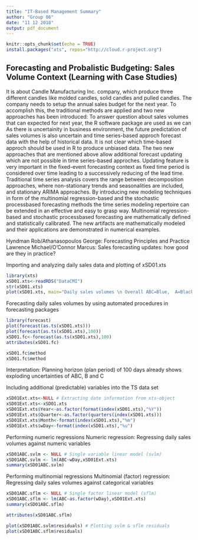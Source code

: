 ```yaml
---
title: "IT-Based Management Summary"
author: "Group 06"
date: "11 12 2018"
output: pdf_document
---
```


```r
knitr::opts_chunk$set(echo = TRUE)
install.packages("xts", repos="http://cloud.r-project.org")


```

## Forecasting and Probalistic Budgeting: Sales Volume Context (Learning with Case Studies)
\section{Use Case}
It is about Candle Manufacturing Inc. company, which produce three different candles like molded candles, solid candles and pulled candles. The company needs to setup the annual sales budget for the next year. To accomplish this, the traditional \textit{time series-based forecasting} methods are applied and two new approaches has been introduced: \newline
\textit{multinominal reggression-based} \newline
\textit{stochastic process-based forecasting of time series}\newline
To answer question about sales volumes that can expected for next year, the R software package are used as we can 
\begin{itemize}
\item perform a traditional time series analysis and use the model for \textbf{time series-based forecasting} for the next year
\item use timely intervals and perform a \textbf{regression-based forecasting}
\item read monthly sales from transactional data
\item perform a \textbf{stochastic process-based forecasting}
\item derive year-end forecast in fixed-event form
\item budget-forecast deviation with p-value to perform adjustments
\end{itemize}

\section {Problem Statement}
As there is uncertainity in business environment, the future predictation of sales volumes is also uncertain and time series-based approch forecast data with the help of historical data. It is not clear which time-based approch should be used in R to produce unbiased data. The two new approaches that are mentioned above allow additional forecast updating which are not possible in time series-based approches. Updating feature is very important in the fixed-event forecasting\footnote{ In the management control the fixed-event forecasts are the year-end forecasts} context as fixed time period is considered over time leading to a successively reducing of the lead time. 
\section {Contribution}
Traditional time series analysis covers the range between decomposition approaches, where non-stationary trends and seasonalities are included, and stationary ARIMA approaches. By introducing new modeling techniques in form of the multinomial regression-based and the stochastic processbased forecasting methods the time series modeling repertoire can be extended in
an effective and easy to grasp way.\newpage
\textbf{Result} 
\newline Multinomial regression-based and stochastic processbased forecasting are mathematically defined and statistically calibrated.
\section{Research Methodology}
The new artifacts are mathematically modeled and their applications are demonstrated in numerical examples.
\section{Research literature}
Hyndman Rob/Athanasopoulos George: Forecasting Principles and
Practice
Lawrence Michael/O'Connor Marcus: Sales forecasting updates:
how good are they in practice?

\newpage
\section{Implementation}
\subsection{Task 1}
Importing and analyzing daily sales data and plotting of xSD01.xts
```r
library(xts)
xSD01.xts<-readRDS("DataCMI")
str(xSD01.xts)
plot(xSD01.xts, main="Daily sales volumes \n Overall ABC=Blue,  A=Black,  B=red, C=Green")


```

\subsection{Task 2}
 Forecasting daily sales volumes by using automated procedures in forecasting packages
```r
library(forecast)
plot(forecast(as.ts(xSD01.xts)))
plot(forecast(as.ts(xSD01.xts),100))
xSD01.fc<-forecast(as.ts(xSD01.xts),100)
attributes(xSD01.fc)

```



```r
xSD01.fc$method
xSD01.fc$method
```
Interpretation: Planning horizon (plan period) of 100 days already shows exploding
uncertainties of ABC, B and C
\subsection{Task 3}
Including additional (predictable) variables into the TS data set

```r
xSD01Ext.xts<-NULL # Extracting date information from xts-object
xSD01Ext.xts<-xSD01.xts
xSD01Ext.xts$Year<-as.factor(format(index(xSD01.xts),"%Y"))
xSD01Ext.xts$Quarter<-as.factor(quarters(index(xSD01.xts)))
xSD01Ext.xts$Month<-format(index(xSD01.xts),"%m")
xSD01Ext.xts$wDay<-format(index(xSD01.xts),"%u")
```
\subsection{Task 4}
 Performing numeric regressions
Numeric regression: Regressing daily sales volumes against numeric variables

```r
xSD01ABC.svlm <- NULL # Single variable linear model (svlm)
xSD01ABC.svlm <- lm(ABC~wDay,xSD01Ext.xts)
summary(xSD01ABC.svlm)
```
\newpage
\subsection{Task 5}
Performing multinomial regressions
Multinomial (factor) regression: Regressing daily sales volumes against categorical
variables

```r
xSD01ABC.sflm <- NULL # Single factor linear model (sflm)
xSD01ABC.sflm <- lm(ABC~as.factor(wDay),xSD01Ext.xts)
summary(xSD01ABC.sflm)
```

```r
attributes(xSD01ABC.sflm)
```

```r
plot(xSD01ABC.svlm$residuals) # Plotting svlm & sflm residuals
plot(xSD01ABC.sflm$residuals)
```


